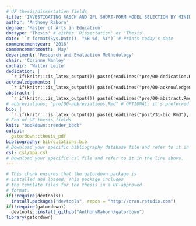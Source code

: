 ```yaml
---
# UF thesis/dissertation fields
title: 'INVESTIGATING RASCH AND 2PL SHORT-FORM MODEL SELECTION BY MINIMIZING OUT-SAMPLE CLASSIFICATION ERROR' # ALL CAPS
author: 'Anthony Raborn'
degree: 'Master of Arts in Education'
doctype: 'Thesis' # either 'Dissertation' or 'Thesis'
date: '`r format(Sys.Date(), "%B %d, %Y")`'# Prints today's date
commencementyear: '2016'
commencementmonth: 'May'
department: 'Research and Evaluation Methodology'
chair: 'Corinne Manley'
cochair: 'Walter Leite'
dedication: |
  `r if(knitr:::is_latex_output()) paste(readLines("pre/00-dedication.Rmd"), collapse = '\n  ')`
acknowledgements: |
  `r if(knitr:::is_latex_output()) paste(readLines("pre/00-acknowledgements.Rmd"), collapse = '\n  ')`
abstract: |
  `r if(knitr:::is_latex_output()) paste(readLines("pre/00-abstract.Rmd"), collapse = '\n  ')`
# abbreviations: "pre/00-abbreviations.Rmd" # OPTIONAL; it's preferred to write out abbreviations the first time you use them
bio: |
  `r if(knitr:::is_latex_output()) paste(readLines("post/31-bio.Rmd"), collapse = '\n  ')`
# End of UF thesis fields
knit: "bookdown::render_book"
output:
  gatordown::thesis_pdf
bibliography: bib/citations.bib
# Download your specific bibliography database file and refer to it in the line above.
csl: csl/apa.csl
# Download your specific csl file and refer to it in the line above.
---
```



<!--
Above is the YAML (YAML Ain't Markup Language) header that includes a lot of metadata used to produce the document.  Be careful with spacing in this header!

If you'd like to include a comment that won't be produced in your resulting file enclose it in a block like this.
-->

<!--
If you receive a duplicate label error after knitting, make sure to delete the index.Rmd file and then knit again.
-->

```r
# This chunk ensures that the gatordown package is
# installed and loaded. This package includes
# the template files for the thesis in a UF-approved
# format.
if(!require(devtools))
  install.packages("devtools", repos = "http://cran.rstudio.com")
if(!require(gatordown))
  devtools::install_github("AnthonyRaborn/gatordown")
library(gatordown)
```

<!-- 
You'll need to include the order that you'd like Rmd files to appear in the
_bookdown.yml file for PDF files and also delete the # before rmd_files: there.
These are considered the BODY of the thesis.
-->

<!--
For citations from the .bib file, you'll want to include the LaTeX commands to cite.

For IN-TEXT citations, use \citet{key}. For example, if the key for "Jones et al., 1990" 
was jones1990, then \citet{jones1990} would output "Jones et al. (1990)" in the final pdf.

For PARENTHETICAL citations, ,use \citep{key}. With the same example key, typing 
\citep{jones1990} would output "(Jones et al., 2000)".

You can use a comma "," to include multiple citations.

Obviously, the end result will be dependent on your .csl file you included!
-->
